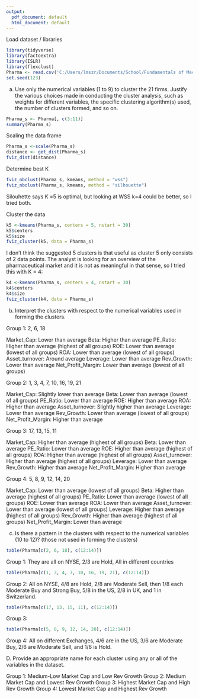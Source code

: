 ---
output:
  pdf_document: default
  html_document: default
---
Load dataset / libraries

```{r}
library(tidyverse)
library(factoextra)
library(ISLR)
library(flexclust)
Pharma <- read.csv('C:/Users/lmszr/Documents/School/Fundamentals of Machine Learning/Pharmaceuticals.csv')
set.seed(123)
```

a. Use only the numerical variables (1 to 9) to cluster the 21 firms. Justify the various choices made in 
conducting the cluster analysis, such as weights for different variables, the specific clustering algorithm(s) 
used, the number of clusters formed, and so on. 

```{r}
Pharma_s <- Pharma[, c(3:11)]
summary(Pharma_s)
```

Scaling the data frame

```{r}
Pharma_s <-scale(Pharma_s)
distance <- get_dist(Pharma_s)
fviz_dist(distance)
```
Determine best K

```{r}
fviz_nbclust(Pharma_s, kmeans, method = "wss")
fviz_nbclust(Pharma_s, kmeans, method = "silhouette")
```
Silouhette says K =5 is optimal, but looking at WSS k=4 could be better, so I tried both.

Cluster the data

```{r}
k5 <-kmeans(Pharma_s, centers = 5, nstart = 30)
k5$centers
k5$size
fviz_cluster(k5, data = Pharma_s)
```
I don't think the suggested 5 clusters is that useful as cluster 5 only consists of 2 data points. The analyst is looking for an overview of the pharmaceutical market and it is not as meaningful in that sense, so I tried this with K = 4:

```{r}
k4 <-kmeans(Pharma_s, centers = 4, nstart = 30)
k4$centers
k4$size
fviz_cluster(k4, data = Pharma_s)
```

b. Interpret the clusters with respect to the numerical variables used in forming the clusters. 

Group 1: 2, 6, 18

Market_Cap: Lower than average
Beta: Higher than average
PE_Ratio: Higher than average (highest of all groups)
ROE: Lower than average (lowest of all groups)
ROA: Lower than average (lowest of all groups)
Asset_turnover: Around average
Leverage: Lower than average
Rev_Growth: Lower than average
Net_Profit_Margin: Lower than average (lowest of all groups)

Group 2: 1, 3, 4, 7, 10, 16, 19, 21

Market_Cap: Slightly lower than average
Beta: Lower than average (lowest of all groups)
PE_Ratio: Lower than average
ROE: Higher than average
ROA: Higher than average 
Asset_turnover: Slightly higher than average
Leverage: Lower than average
Rev_Growth: Lower than average (lowest of all groups)
Net_Profit_Margin: Higher than average

Group 3: 17, 13, 15, 11

Market_Cap: Higher than average (highest of all groups)
Beta: Lower than average 
PE_Ratio: Lower than average
ROE: Higher than average (highest of all groups)
ROA: Higher than average (highest of all groups)
Asset_turnover: Higher than average (highest of all groups)
Leverage: Lower than average
Rev_Growth: Higher than average
Net_Profit_Margin: Higher than average

Group 4: 5, 8, 9, 12, 14, 20

Market_Cap: Lower than average (lowest of all groups)
Beta: Higher than average (highest of all groups)
PE_Ratio: Lower than average (lowest of all groups)
ROE: Lower than average
ROA: Lower than average
Asset_turnover: Lower than average (lowest of all groups)
Leverage: Higher than average (highest of all groups)
Rev_Growth: Higher than average (highest of all groups)
Net_Profit_Margin: Lower than average

c. Is there a pattern in the clusters with respect to the numerical variables (10 to 12)? (those not used in forming the clusters) 

```{r}
table(Pharma[c(2, 6, 18), c(12:14)])
```

Group 1: They are all on NYSE, 2/3 are Hold, All in different countries

```{r}
table(Pharma[c(1, 3, 4, 7, 10, 16, 19, 21), c(12:14)])
```

Group 2: All on NYSE, 4/8 are Hold, 2/8 are Moderate Sell, then 1/8 each Moderate Buy and Strong Buy, 5/8 in the US, 2/8 in UK, and 1 in Switzerland.

```{r}
table(Pharma[c(17, 13, 15, 11), c(12:14)])
```

Group 3: 

```{r}
table(Pharma[c(5, 8, 9, 12, 14, 20), c(12:14)])
```

Group 4: All on different Exchanges, 4/6 are in the US, 3/6 are Moderate Buy, 2/6 are Moderate Sell, and 1/6 is Hold.

D. Provide an appropriate name for each cluster using any or all of the variables in the dataset.

Group 1: Medium-Low Market Cap and Low Rev Growth
Group 2: Medium Market Cap and Lowest Rev Growth
Group 3: Highest Market Cap and High Rev Growth
Group 4: Lowest Market Cap and Highest Rev Growth
